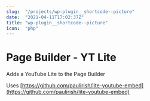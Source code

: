 ```yaml
---
slug:  "/projects/wp-plugin__shortcode--picture"
date:  "2021-04-11T17:02:37Z"
title: "wp-plugin__shortcode--picture"
icon:  "php"
---
```



# Page Builder - YT Lite

Adds a YouTube Lite to the Page Builder

Uses [https://github.com/paulirish/lite-youtube-embed](https://github.com/paulirish/lite-youtube-embed)